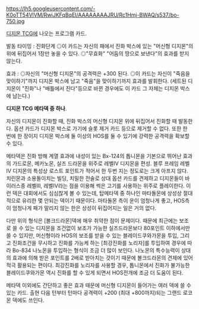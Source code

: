 https://lh5.googleusercontent.com/-K0oTT54VlVM/RwiJKFqBqEI/AAAAAAAAJRU/Rc1Hmj-BWAQ/s537/bo-750.jpg

[[디지몬 TCG]]에 나오는 프로그램 카드.

발동 타이밍 : 진화단계
◎이 카드는 자신의 패에서 진화 박스에 있는 "머신형 디지몬"의 위에 뒤집어서 1장만 놓을 수 있다.
◎"무효화" "어둠의 땅으로 보낸다"의 효과를 받지 않는다.

효과 : ◎자신의 "머신형 디지몬"의 공격력은 +300 된다.
◎이 카드는 자신이 "죽음을 맞이하기"까지 디지몬 박스에 남고 "죽음"을 맞이하기까지 효과를 발휘한다. (세트된 디지몬이 "진화"나 "배틀에서 진다"등으로 바뀐 경우에도 이 카드 그 자체는 디지몬 박스에 남는다.)

'''디지몬 TCG 메타덱 중 하나'''.

자신의 디지몬이 진화할 때, 진화 박스의 머신형 디지몬 위에 뒤집어서 진화할 때 발동한다. 옵션 카드가 디지몬 박스로 가기에 슬롯 제거 카드 등으로 제거할 수 없다. 또한 한 번에 한 장이지 디지몬 박스에 둘 이상의 HOS를 둘 수 있기에 강력한 공격력을 확보할 수 있다.

메타덱은 진화 방해 계열 효과에 내성이 있는 Bx-124의 톱니몬을 기본으로 뛰어난 효과의 가드로몬, 메카노몬, 실즈 드라몬을 위주로 레벨Ⅳ 디지몬을 편성. 블루 프레임 레벨Ⅳ 디지몬의 특성상 로스트 포인트가 적어서 한 두번 지는 정도로는 크게 아프지 않다. 치린몬과 소용돌이치는 빌딩, 치밀한 전술로 상대 옵션 카드를 견제하고 디지몬들이 바이러스종 레벨Ⅲ, 레벨Ⅳ라는 점을 이용해 썩은 고기를 사용하는 위주로 플레이한다. 이런 덱은 대회에서도 심심찮게 볼 수 있는데, 탑메타덱 중 하나인 마타돌몬에 상성상 절대적으로 유리한 몇 안되는 덱이기 때문이다. 마타돌몬 측이 운이 엄청나게 좋고, HOS측이 엄청나게 패가 말리지 않는 한은 상성이 뒤집어지는 일은 거의 없다.

다만 위의 형식은 [볼크드라몬]덱에 매우 취약한 점이 문제이다. 때문에 최근에는 보조로 쓸 수 있는 디지몬을 조건없이 보조가 가능한 실즈드라몬보다 80포인트 이하에서만 쓸 수 있지만, 머신형이라 HOS의 보조를 받을 수 있는 블레이드쿠와가몬을 투입, 그리고 진화조건을 무시하고 진화를 가능케 하는 [최강진화를 노리자]를 투입하여 경우에 따라 Bo-834 나노몬을 투입하는 형식이 조금 더 많이 보인다. 나노몬의 특수능력이 상대의 효과에 의해 받은 포인트를 2배로 받아치는 것이기 때문에 볼크드라몬의 견제에 있어 적극 활용되는 편이다. 최강진화를 노리자를 사용할 경우, 톱니몬에서 진화가 불가능한 블레이드쿠와가몬 역시 진화를 할 수 있게 되면서 HOS전개에 조금 더 도움이 된다.

메타덱 이외에도 간단하고 좋은 효과 때문에 머신형 디지몬이 들어가는 여러 덱에 쓸 수 있는 카드. 출현 다음 턴부터 턴마다 공격력이 +200 (최대 +800까지)되는 그랜드 로코몬 덱에도 쓰인다.

